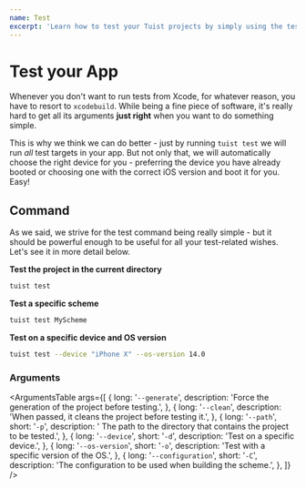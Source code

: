 ```yaml
---
name: Test
excerpt: 'Learn how to test your Tuist projects by simply using the test command that is optimized for minimal configuration.'
---
```


# Test your App

Whenever you don't want to run tests from Xcode, for whatever reason, you have to resort to `xcodebuild`.
While being a fine piece of software, it's really hard to get all its arguments **just right**
when you want to do something simple.

This is why we think we can do better - just by running `tuist test` we will run *all* test targets in your app.
But not only that, we will automatically choose the right device for you - preferring the device you have already booted
or choosing one with the correct iOS version and boot it for you. Easy!

## Command

As we said, we strive for the test command being really simple - but it should be powerful enough to be useful for all your 
test-related wishes. Let's see it in more detail below.

**Test the project in the current directory**

```bash
tuist test
```

**Test a specific scheme**

```bash
tuist test MyScheme
```

**Test on a specific device and OS version**

```bash
tuist test --device "iPhone X" --os-version 14.0
```

<Message
  info
  title="Standard commands"
  description="One of the benefits of using Tuist over other automation tools is that developers can get familiar with a set of commands that they can use in any Tuist project."
/>

### Arguments

<ArgumentsTable
  args={[
    {
      long: '`--generate`',
      description: 'Force the generation of the project before testing.',
    },
    {
      long: '`--clean`',
      description: 'When passed, it cleans the project before testing it.',
    },
    {
      long: '`--path`',
      short: '`-p`',
      description: ' The path to the directory that contains the project to be tested.',
    },
    {
      long: '`--device`',
      short: '`-d`',
      description: 'Test on a specific device.',
    },
    {
      long: '`--os-version`',
      short: '`-o`',
      description: 'Test with a specific version of the OS.',
    },
    {
      long: '`--configuration`',
      short: '`-C`',
      description: 'The configuration to be used when building the scheme.',
    },
  ]}
/>

